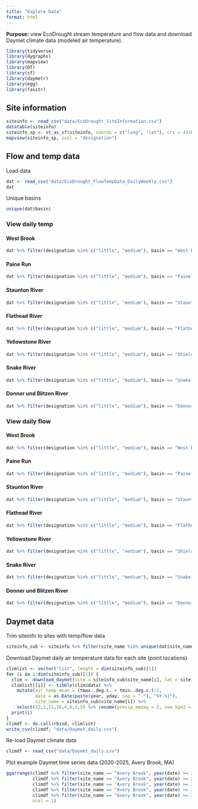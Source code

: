 ```yaml
---
title: "Explore Data"
format: html
---
```


**Purpose:** view EcoDrought stream temperature and flow data and download Daymet climate data (modeled air temperature).

```r
library(tidyverse)
library(dygraphs)
library(mapview)
library(DT)
library(sf)
library(daymetr)
library(egg)
library(fasstr)
```

## Site information

```r
siteinfo <- read_csv("data/EcoDrought_SiteInformation.csv")
datatable(siteinfo)
siteinfo_sp <- st_as_sf(siteinfo, coords = c("long", "lat"), crs = 4326)
mapview(siteinfo_sp, zcol = "designation")
```


## Flow and temp data

Load data
```r
dat <- read_csv("data/EcoDrought_FlowTempData_DailyWeekly.csv")
dat
```

Unique basins
```r
unique(dat$basin)
```


### View daily temp

::: panel-tabset

#### West Brook
```r
dat %>% filter(designation %in% c("little", "medium"), basin == "West Brook") %>% select(date, site_name, tempc_mean) %>% spread(key = site_name, value = tempc_mean) %>% dygraph() %>% dyRangeSelector() %>% dyAxis("y", label = "Daily mean temperature (deg. C)")
```

#### Paine Run
```r
dat %>% filter(designation %in% c("little", "medium"), basin == "Paine Run", date >= as_date("2018-01-01")) %>% select(date, site_name, tempc_mean) %>% spread(key = site_name, value = tempc_mean) %>% dygraph() %>% dyRangeSelector() %>% dyAxis("y", label = "Daily mean temperature (deg. C)")
```

#### Staunton River
```r
dat %>% filter(designation %in% c("little", "medium"), basin == "Staunton River", date >= as_date("2018-01-01")) %>% select(date, site_name, tempc_mean) %>% spread(key = site_name, value = tempc_mean) %>% dygraph() %>% dyRangeSelector() %>% dyAxis("y", label = "Daily mean temperature (deg. C)")
```

#### Flathead River
```r
dat %>% filter(designation %in% c("little", "medium"), basin == "Flathead") %>% select(date, site_name, tempc_mean) %>% spread(key = site_name, value = tempc_mean) %>% dygraph() %>% dyRangeSelector() %>% dyAxis("y", label = "Daily mean temperature (deg. C)")
```

#### Yellowstone River
```r
dat %>% filter(designation %in% c("little", "medium"), basin == "Shields River") %>% select(date, site_name, tempc_mean) %>% spread(key = site_name, value = tempc_mean) %>% dygraph() %>% dyRangeSelector() %>% dyAxis("y", label = "Daily mean temperature (deg. C)")
```

#### Snake River
```r
dat %>% filter(designation %in% c("little", "medium"), basin == "Snake River") %>% select(date, site_name, tempc_mean) %>% spread(key = site_name, value = tempc_mean) %>% dygraph() %>% dyRangeSelector() %>% dyAxis("y", label = "Daily mean temperature (deg. C)")
```

#### Donner und Blitzen River
```r
dat %>% filter(designation %in% c("little", "medium"), basin == "Donner Blitzen") %>% select(date, site_name, tempc_mean) %>% spread(key = site_name, value = tempc_mean) %>% dygraph() %>% dyRangeSelector() %>% dyAxis("y", label = "Daily mean temperature (deg. C)")
```

:::


### View daily flow

::: panel-tabset

#### West Brook
```r
dat %>% filter(designation %in% c("little", "medium"), basin == "West Brook") %>% mutate(logYield = log(Yield_filled_mm)) %>% select(date, site_name, logYield) %>% spread(key = site_name, value = logYield) %>% dygraph() %>% dyRangeSelector() %>% dyAxis("y", label = "ln(Specific discharge, mm)")
```

#### Paine Run
```r
dat %>% filter(designation %in% c("little", "medium"), basin == "Paine Run", date >= as_date("2018-01-01")) %>% mutate(logYield = log(Yield_filled_mm)) %>% select(date, site_name, logYield) %>% spread(key = site_name, value = logYield) %>% dygraph() %>% dyRangeSelector() %>% dyAxis("y", label = "ln(Specific discharge, mm)")
```

#### Staunton River
```r
dat %>% filter(designation %in% c("little", "medium"), basin == "Staunton River", date >= as_date("2018-01-01")) %>% mutate(logYield = log(Yield_filled_mm)) %>% select(date, site_name, logYield) %>% spread(key = site_name, value = logYield) %>% dygraph() %>% dyRangeSelector() %>% dyAxis("y", label = "ln(Specific discharge, mm)")
```

#### Flathead River
```r
dat %>% filter(designation %in% c("little", "medium"), basin == "Flathead") %>% mutate(logYield = log(Yield_filled_mm)) %>% select(date, site_name, logYield) %>% spread(key = site_name, value = logYield) %>% dygraph() %>% dyRangeSelector() %>% dyAxis("y", label = "ln(Specific discharge, mm)")
```

#### Yellowstone River
```r
dat %>% filter(designation %in% c("little", "medium"), basin == "Shields River") %>% mutate(logYield = log(Yield_filled_mm)) %>% select(date, site_name, logYield) %>% spread(key = site_name, value = logYield) %>% dygraph() %>% dyRangeSelector() %>% dyAxis("y", label = "ln(Specific discharge, mm)")
```

#### Snake River
```r
dat %>% filter(designation %in% c("little", "medium"), basin == "Snake River") %>% mutate(logYield = log(Yield_filled_mm)) %>% select(date, site_name, logYield) %>% spread(key = site_name, value = logYield) %>% dygraph() %>% dyRangeSelector() %>% dyAxis("y", label = "ln(Specific discharge, mm)")
```

#### Donner und Blitzen River
```r
dat %>% filter(designation %in% c("little", "medium"), basin == "Donner Blitzen") %>% mutate(logYield = log(Yield_filled_mm)) %>% select(date, site_name, logYield) %>% spread(key = site_name, value = logYield) %>% dygraph() %>% dyRangeSelector() %>% dyAxis("y", label = "ln(Specific discharge, mm)")
```

:::



## Daymet data

Trim siteinfo to sites with temp/flow data
```r
siteinfo_sub <- siteinfo %>% filter(site_name %in% unique(dat$site_name))
```

Download Daymet daily air temperature data for each site (point locations)
```r
climlist <- vector("list", length = dim(siteinfo_sub)[1])
for (i in 1:dim(siteinfo_sub)[1]) {
  clim <- download_daymet(site = siteinfo_sub$site_name[i], lat = siteinfo_sub$lat[i], lon = siteinfo_sub$long[i], start = 2010, end = 2024, internal = T)
  climlist[[i]] <- tibble(clim$data) %>% 
    mutate(air_temp_mean = (tmax..deg.c. + tmin..deg.c.)/2, 
           date = as.Date(paste(year, yday, sep = "-"), "%Y-%j"),
           site_name = siteinfo_sub$site_name[i]) %>%
    select(12,2,11,10,4,6,3,5) %>% rename(precip_mmday = 5, swe_kgm2 = 6, daylength_sec = 7, shortrad_wm2 = 8)
  print(i)
}
climdf <- do.call(rbind, climlist)
write_csv(climdf, "data/Daymet_daily.csv")
```

Re-load Daymet climate data
```r
climdf <- read_csv("data/Daymet_daily.csv")
```

Plot example Daymet time series data (2020-2025, Avery Brook, MA)
```r
ggarrange(climdf %>% filter(site_name == "Avery Brook", year(date) >= 2020) %>% ggplot(aes(x = date, y = air_temp_mean)) + geom_line(),
          climdf %>% filter(site_name == "Avery Brook", year(date) >= 2020) %>% ggplot(aes(x = date, y = precip_mmday)) + geom_line(),
          climdf %>% filter(site_name == "Avery Brook", year(date) >= 2020) %>% ggplot(aes(x = date, y = swe_kgm2)) + geom_line(),
          climdf %>% filter(site_name == "Avery Brook", year(date) >= 2020) %>% ggplot(aes(x = date, y = daylength_sec)) + geom_line(),
          climdf %>% filter(site_name == "Avery Brook", year(date) >= 2020) %>% ggplot(aes(x = date, y = shortrad_wm2)) + geom_line(),
          ncol = 1)
```

